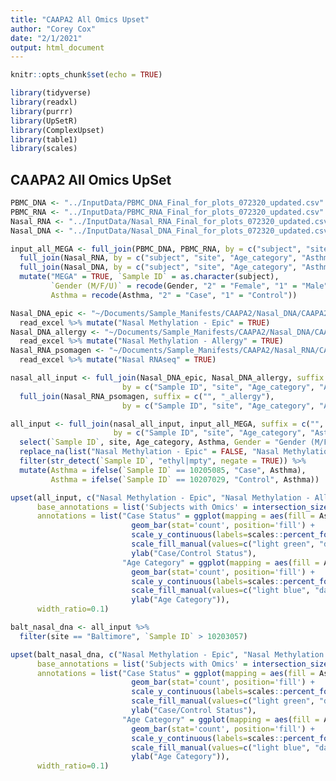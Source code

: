 ```yaml
---
title: "CAAPA2 All Omics Upset"
author: "Corey Cox"
date: "2/1/2021"
output: html_document
---
```


```r
knitr::opts_chunk$set(echo = TRUE)

library(tidyverse)
library(readxl)
library(purrr)
library(UpSetR)
library(ComplexUpset)
library(table1)
library(scales)
```

## CAAPA2 All Omics UpSet

```r
PBMC_DNA <- "../InputData/PBMC_DNA_Final_for_plots_072320_updated.csv" %>% read_csv
PBMC_RNA <- "../InputData/PBMC_RNA_Final_for_plots_072320_updated.csv" %>% read_csv
Nasal_RNA <- "../InputData/Nasal_RNA_Final_for_plots_072320_updated.csv" %>% read_csv
Nasal_DNA <- "../InputData/Nasal_DNA_Final_for_plots_072320_updated.csv" %>% read_csv

input_all_MEGA <- full_join(PBMC_DNA, PBMC_RNA, by = c("subject", "site", "Age_category", "Asthma", "Gender")) %>%
  full_join(Nasal_RNA, by = c("subject", "site", "Age_category", "Asthma", "Gender")) %>%
  full_join(Nasal_DNA, by = c("subject", "site", "Age_category", "Asthma", "Gender")) %>%
  mutate("MEGA" = TRUE, `Sample ID` = as.character(subject),
         `Gender (M/F/U)` = recode(Gender, "2" = "Female", "1" = "Male"),
         Asthma = recode(Asthma, "2" = "Case", "1" = "Control"))

Nasal_DNA_epic <- "~/Documents/Sample_Manifests/CAAPA2/Nasal_DNA/CAAPA2_Nasal_DNA_EPIC_Manifest-2021-04-07.xlsx" %>%
  read_excel %>% mutate("Nasal Methylation - Epic" = TRUE)
Nasal_DNA_allergy <- "~/Documents/Sample_Manifests/CAAPA2/Nasal_DNA/CAAPA2_Nasal_DNA_Custom_Allergy_Manifest-2021-04-07.xlsx" %>%
  read_excel %>% mutate("Nasal Methylation - Allergy" = TRUE)
Nasal_RNA_psomagen <- "~/Documents/Sample_Manifests/CAAPA2/Nasal_RNA/CAAPA2_nasal_RNA_FINAL_manifest_for_Psomagen.xlsx" %>%
  read_excel %>% mutate("Nasal RNAseq" = TRUE)

nasal_all_input <- full_join(Nasal_DNA_epic, Nasal_DNA_allergy, suffix = c("_epic", "_allergy"),
                         by = c("Sample ID", "site", "Age_category", "Asthma", "Gender (M/F/U)")) %>%
  full_join(Nasal_RNA_psomagen, suffix = c("", "_allergy"),
                         by = c("Sample ID", "site", "Age_category", "Asthma", "Gender (M/F/U)"))

all_input <- full_join(nasal_all_input, input_all_MEGA, suffix = c("", "_MEGA"),
                       by = c("Sample ID", "site", "Age_category", "Asthma", "Gender (M/F/U)")) %>%
  select(`Sample ID`, site, Age_category, Asthma, Gender = "Gender (M/F/U)", contains("Nasal"), MEGA) %>%
  replace_na(list("Nasal Methylation - Epic" = FALSE, "Nasal Methylation - Allergy" = FALSE, "Nasal RNAseq" = FALSE, "MEGA = FALSE")) %>%
  filter(str_detect(`Sample ID`, "ethyl|mpty", negate = TRUE)) %>%
  mutate(Asthma = ifelse(`Sample ID` == 10205085, "Case", Asthma),
         Asthma = ifelse(`Sample ID` == 10207029, "Control", Asthma))

upset(all_input, c("Nasal Methylation - Epic", "Nasal Methylation - Allergy", "Nasal RNAseq", "MEGA"),
      base_annotations = list('Subjects with Omics' = intersection_size(counts = TRUE, mapping = aes(fill = site))),
      annotations = list("Case Status" = ggplot(mapping = aes(fill = Asthma)) +
                           geom_bar(stat='count', position='fill') +
                           scale_y_continuous(labels=scales::percent_format()) +
                           scale_fill_manual(values=c("light green", "dark green")) +
                           ylab("Case/Control Status"),
                         "Age Category" = ggplot(mapping = aes(fill = Age_category)) +
                           geom_bar(stat='count', position='fill') +
                           scale_y_continuous(labels=scales::percent_format()) +
                           scale_fill_manual(values=c("light blue", "dark blue")) +
                           ylab("Age Category")),
      width_ratio=0.1)
```

```r
balt_nasal_dna <- all_input %>%
  filter(site == "Baltimore", `Sample ID` > 10203057)

upset(balt_nasal_dna, c("Nasal Methylation - Epic", "Nasal Methylation - Allergy", "Nasal RNAseq", "MEGA"),
      base_annotations = list('Subjects with Omics' = intersection_size(counts = TRUE, mapping = aes(fill = site))),
      annotations = list("Case Status" = ggplot(mapping = aes(fill = Asthma)) +
                           geom_bar(stat='count', position='fill') +
                           scale_y_continuous(labels=scales::percent_format()) +
                           scale_fill_manual(values=c("light green", "dark green")) +
                           ylab("Case/Control Status"),
                         "Age Category" = ggplot(mapping = aes(fill = Age_category)) +
                           geom_bar(stat='count', position='fill') +
                           scale_y_continuous(labels=scales::percent_format()) +
                           scale_fill_manual(values=c("light blue", "dark blue")) +
                           ylab("Age Category")),
      width_ratio=0.1)

```


